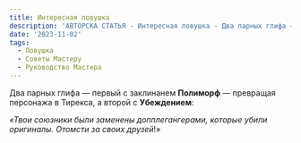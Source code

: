 ```yaml
---
title: Интересная ловушка
description: 'АВТОРСКА СТАТЬЯ - Интересная ловушка - Два парных глифа — первый с заклинанем **Полиморф** — превращая персонажа в Тирекса, а второй с **Убеждением** Твои союзники были заменены допплегангерами, которые убили оригиналы. Отомсти за своих друзей!'
date: '2023-11-02'
tags:
  - Ловушка
  - Советы Мастеру
  - Руководство Мастера
---
```


Два парных глифа — первый с заклинанем **Полиморф** — превращая персонажа в Тирекса, а второй с **Убеждением**:

_«Твои союзники были заменены допплегангерами, которые убили оригиналы. Отомсти за своих друзей_!»
